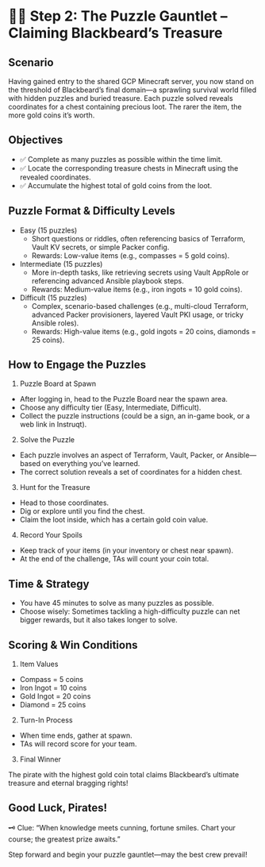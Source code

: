 # 🏴‍☠️ Step 2: The Puzzle Gauntlet – Claiming Blackbeard’s Treasure

## Scenario
Having gained entry to the shared GCP Minecraft server, you now stand on the threshold of Blackbeard’s final domain—a sprawling survival world filled with hidden puzzles and buried treasure. Each puzzle solved reveals coordinates for a chest containing precious loot. The rarer the item, the more gold coins it’s worth.

## Objectives

* ✅ Complete as many puzzles as possible within the time limit.
* ✅ Locate the corresponding treasure chests in Minecraft using the revealed coordinates.
* ✅ Accumulate the highest total of gold coins from the loot.

## Puzzle Format & Difficulty Levels
- Easy (15 puzzles)
    - Short questions or riddles, often referencing basics of Terraform, Vault KV secrets, or simple Packer config.
    - Rewards: Low-value items (e.g., compasses = 5 gold coins).
- Intermediate (15 puzzles)
    - More in-depth tasks, like retrieving secrets using Vault AppRole or referencing advanced Ansible playbook steps.
    - Rewards: Medium-value items (e.g., iron ingots = 10 gold coins).
- Difficult (15 puzzles)
    - Complex, scenario-based challenges (e.g., multi-cloud Terraform, advanced Packer provisioners, layered Vault PKI usage, or tricky Ansible roles).
    - Rewards: High-value items (e.g., gold ingots = 20 coins, diamonds = 25 coins).

## How to Engage the Puzzles

1. Puzzle Board at Spawn
* After logging in, head to the Puzzle Board near the spawn area.
* Choose any difficulty tier (Easy, Intermediate, Difficult).
* Collect the puzzle instructions (could be a sign, an in-game book, or a web link in Instruqt).

2. Solve the Puzzle

* Each puzzle involves an aspect of Terraform, Vault, Packer, or Ansible—based on everything you’ve learned.
* The correct solution reveals a set of coordinates for a hidden chest.

3. Hunt for the Treasure

* Head to those coordinates.
* Dig or explore until you find the chest.
* Claim the loot inside, which has a certain gold coin value.
4. Record Your Spoils

* Keep track of your items (in your inventory or chest near spawn).
* At the end of the challenge, TAs will count your coin total.

## Time & Strategy
* You have 45 minutes to solve as many puzzles as possible.
* Choose wisely: Sometimes tackling a high-difficulty puzzle can net bigger rewards, but it also takes longer to solve.

## Scoring & Win Conditions
1. Item Values

* Compass = 5 coins
* Iron Ingot = 10 coins
* Gold Ingot = 20 coins
* Diamond = 25 coins

2. Turn-In Process

* When time ends, gather at spawn.
* TAs will record score for your team.

3. Final Winner

The pirate with the highest gold coin total claims Blackbeard’s ultimate treasure and eternal bragging rights!

## Good Luck, Pirates!
🗝️ Clue: “When knowledge meets cunning, fortune smiles. Chart your course; the greatest prize awaits.”

Step forward and begin your puzzle gauntlet—may the best crew prevail!